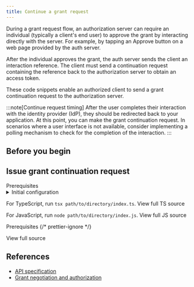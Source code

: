 ```yaml
---
title: Continue a grant request
---
```



During a grant request flow, an authorization server can require an individual (typically a client's end user) to approve the grant by interacting directly with the server. For example, by tapping an Approve button on a web page provided by the auth server.

After the individual approves the grant, the auth server sends the client an interaction reference. The client must send a continuation request containing the reference back to the authorization server to obtain an access token.

These code snippets enable an authorized client to send a grant continuation request to the authorization server.

:::note[Continue request timing]
After the user completes their interaction with the identity provider (IdP), they should be redirected back to your application. At this point, you can make the grant continuation request. In scenarios where a user interface is not available, consider implementing a polling mechanism to check for the completion of the interaction.
:::

## Before you begin

<Begin />

## Issue grant continuation request

<Tabs>
<TabItem label='TypeScript/JavaScript'>
<LinkButton href="https://github.com/interledger/open-payments-snippets/blob/main/README.md#prerequisites" target="_blank" icon="external" iconPlacement="start">Prerequisites</LinkButton>

<details>
  <summary>Initial configuration</summary>
  <Ts />
</details>

<TsImport />

<ChunkedSnippet
  source='https://raw.githubusercontent.com/interledger/open-payments-snippets/main/grant/grant-continuation.ts'
  chunk='3'
/>

<ChunkedSnippet
  source='https://raw.githubusercontent.com/interledger/open-payments-snippets/main/grant/grant-continuation.ts'
  chunk='4'
/>

<ChunkedSnippet
  source='https://raw.githubusercontent.com/interledger/open-payments-snippets/main/grant/grant-continuation.ts'
  chunk='5'
/>

For TypeScript, run `tsx path/to/directory/index.ts`. <LinkOut href='https://github.com/interledger/open-payments-snippets/blob/main/grant/grant-continuation.ts'>View full TS source</LinkOut>

For JavaScript, run `node path/to/directory/index.js`. <LinkOut href='https://github.com/interledger/open-payments-snippets/blob/main/grant/grant-continuation.js'>View full JS source</LinkOut>

</TabItem>
<TabItem label="PHP">
<LinkButton href="https://github.com/interledger/open-payments-php-snippets/blob/main/README.md#prerequisites" target="_blank" icon="external" iconPlacement="start">Prerequisites</LinkButton>
<ChunkedSnippet
  source='https://raw.githubusercontent.com/interledger/open-payments-php-snippets/refs/heads/main/src/Command/Grant/GrantContinuation.php'
  chunk='3'
/>
<ChunkedSnippet
  source='https://raw.githubusercontent.com/interledger/open-payments-php-snippets/refs/heads/main/src/Command/Grant/GrantContinuation.php'
  chunk='4'
/>
<ChunkedSnippet
  source='https://raw.githubusercontent.com/interledger/open-payments-php-snippets/refs/heads/main/src/Command/Grant/GrantContinuation.php'
  chunk='5'
/>
{/* prettier-ignore */}

<p><LinkOut href='https://raw.githubusercontent.com/interledger/open-payments-php-snippets/refs/heads/main/src/Command/Grant/GrantContinuation.php'>View full source</LinkOut></p>
</TabItem>
</Tabs>

## References

- [API specification](/apis/auth-server/operations/post-continue)
- [Grant negotiation and authorization](/introduction/grants)
